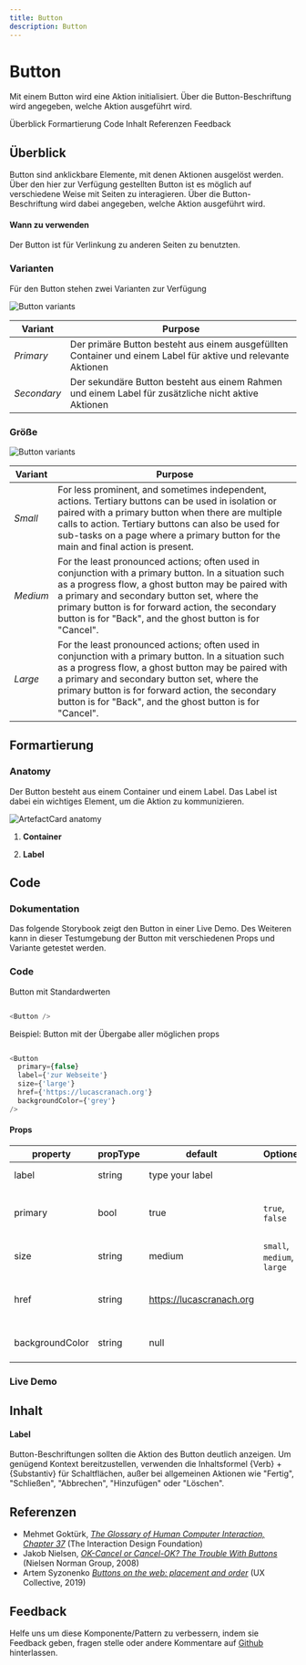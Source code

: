 ```yaml
---
title: Button
description: Button
---
```


# Button

<PageDescription>

Mit einem Button wird eine Aktion initialisiert. Über die Button-Beschriftung wird angegeben, welche Aktion ausgeführt wird.

</PageDescription>

<AnchorLinks>
  <AnchorLink>Überblick</AnchorLink>
  <AnchorLink>Formartierung</AnchorLink>
  <AnchorLink>Code</AnchorLink>
  <AnchorLink>Inhalt</AnchorLink>
  <AnchorLink>Referenzen</AnchorLink>
  <AnchorLink>Feedback</AnchorLink>
</AnchorLinks>










## Überblick

Button sind anklickbare Elemente, mit denen Aktionen ausgelöst werden. Über den hier zur Verfügung gestellten Button ist es möglich auf verschiedene Weise mit Seiten zu interagieren.
Über die Button-Beschriftung wird dabei angegeben, welche Aktion ausgeführt wird.

#### Wann zu verwenden

Der Button ist für Verlinkung zu anderen Seiten zu benutzten.


### Varianten

Für den Button stehen zwei Varianten zur Verfügung

<Row>
<Column colLg={12}>

![Button variants](images/button-variants.png)

</Column>
</Row>

| Variant     | Purpose                                                                                                                                                                                                                                                                                                                                       |
| ----------- | --------------------------------------------------------------------------------------------------------------------------------------------------------------------------------------------------------------------------------------------------------------------------------------------------------------------------------------------- |
| _Primary_   | Der primäre Button besteht aus einem ausgefüllten Container und einem Label für aktive und relevante Aktionen                                                                                                                                                                         |
| _Secondary_ | Der sekundäre Button besteht aus einem Rahmen und einem Label für zusätzliche nicht aktive Aktionen |


### Größe

<Row>
<Column colLg={12}>

![Button variants](images/button-sizes.png)

</Column>
</Row>


| Variant     | Purpose                                                                                                                                                                                                                                                                                                                                       |
| ----------- | --------------------------------------------------------------------------------------------------------------------------------------------------------------------------------------------------------------------------------------------------------------------------------------------------------------------------------------------- |
| _Small_  | For less prominent, and sometimes independent, actions. Tertiary buttons can be used in isolation or paired with a primary button when there are multiple calls to action. Tertiary buttons can also be used for sub-tasks on a page where a primary button for the main and final action is present.                                            |
| _Medium_     | For the least pronounced actions; often used in conjunction with a primary button. In a situation such as a progress flow, a ghost button may be paired with a primary and secondary button set, where the primary button is for forward action, the secondary button is for "Back", and the ghost button is for "Cancel".                    |
| _Large_     | For the least pronounced actions; often used in conjunction with a primary button. In a situation such as a progress flow, a ghost button may be paired with a primary and secondary button set, where the primary button is for forward action, the secondary button is for "Back", and the ghost button is for "Cancel".                    |











## Formartierung

### Anatomy

Der Button besteht aus einem Container und einem Label. Das Label ist dabei ein wichtiges Element, um die Aktion zu kommunizieren.

<ArtDirection>

![ArtefactCard anatomy](./images/button-anatomy.png)

</ArtDirection>

1. **Container**

2. **Label**









## Code

### Dokumentation

Das folgende Storybook zeigt den Button in einer Live Demo. Des Weiteren kann in dieser Testumgebung der Button mit verschiedenen Props und Variante getestet werden.

<Row className="resource-card-group">

<Column colMd={4} colLg={4} noGutterSm>
  <ResourceCard
    subTitle="React Dokumentation"
    actionIcon="launch"
    aspectRatio="2:1"
    href="https://github.com/cranach-design-system/cranach-design">

  </ResourceCard>

</Column>

</Row>


### Code

Button mit Standardwerten

```javaScript path=CodeSandbox src=https://gatsby-theme-carbon.now.sh

<Button />


```

Beispiel: Button mit der Übergabe aller möglichen props

```javaScript path=CodeSandbox src=https://gatsby-theme-carbon.now.sh

<Button
  primary={false}
  label={'zur Webseite'}
  size={'large'}
  href={'https://lucascranach.org'}
  backgroundColor={'grey'}
/>

```

#### Props

| property        | propType | default                        | Optionen                     | description |
| --------------- | -------- | ------------------------------ | ---------------------------- |------------------------------------------------------------------------------------ |
| label           | string   |  type your label               |                              | Beschriftung des Buttons |
| primary         | bool     |  true                          |  `true`, `false`             | Angabe über die Button-Variante |
| size            | string   |  medium                        | `small`, `medium`, `large`   | Festlegung der Größe, Standard  |
| href            | string   |  https://lucascranach.org      |                              | Die vollständige URL eines Links |
| backgroundColor | string   |  null                          |                              | Farbe des Button-Containers |

### Live Demo









## Inhalt

#### Label

Button-Beschriftungen sollten die Aktion des Button deutlich anzeigen. Um genügend Kontext bereitzustellen, verwenden die Inhaltsformel {Verb} + {Substantiv} für Schaltflächen, außer bei allgemeinen Aktionen wie "Fertig", "Schließen", "Abbrechen", "Hinzufügen" oder "Löschen".










## Referenzen

- Mehmet Goktürk,
  [_The Glossary of Human Computer Interaction, Chapter 37_](https://www.interaction-design.org/literature/book/the-glossary-of-human-computer-interaction/fitts-s-law)
  (The Interaction Design Foundation)
- Jakob Nielsen,
  [_OK-Cancel or Cancel-OK? The Trouble With Buttons_](https://www.nngroup.com/articles/ok-cancel-or-cancel-ok/)
  (Nielsen Norman Group, 2008)
- Artem Syzonenko
  [_Buttons on the web: placement and order_](https://uxdesign.cc/buttons-placement-and-order-bb1c4abadfcb)
  (UX Collective, 2019)







## Feedback

Helfe uns um diese Komponente/Pattern zu verbessern, indem sie Feedback geben, fragen stelle oder andere Kommentare auf [Github](https://github.com/cranach-design-system/cranach-design/issues/new?assignees=&labels=&template=website-feedback.md&title=Website+feedback) hinterlassen.
